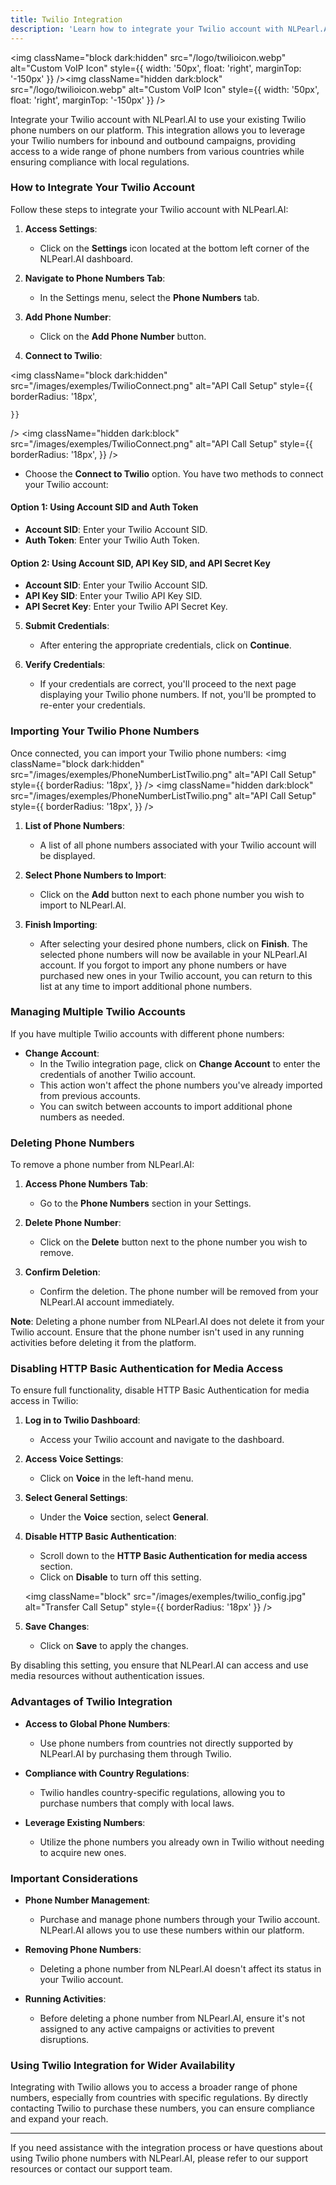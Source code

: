 ```yaml
---
title: Twilio Integration
description: 'Learn how to integrate your Twilio account with NLPearl.AI and use your Twilio phone numbers.'
---
```


<img
	className="block dark:hidden"
  src="/logo/twilioicon.webp"
  alt="Custom VoIP Icon"
  style={{ width: '50px', float: 'right', marginTop: '-150px' }}
/><img
	className="hidden dark:block"
  src="/logo/twilioicon.webp"
  alt="Custom VoIP Icon"
  style={{ width: '50px', float: 'right', marginTop: '-150px' }}
/>

Integrate your Twilio account with NLPearl.AI to use your existing Twilio phone numbers on our platform. 
This integration allows you to leverage your Twilio numbers for inbound and outbound campaigns, 
providing access to a wide range of phone numbers from various countries while ensuring compliance with local regulations.

### How to Integrate Your Twilio Account

Follow these steps to integrate your Twilio account with NLPearl.AI:

1. **Access Settings**:
   - Click on the **Settings** icon located at the bottom left corner of the NLPearl.AI dashboard.

2. **Navigate to Phone Numbers Tab**:
   - In the Settings menu, select the **Phone Numbers** tab.

3. **Add Phone Number**:
   - Click on the **Add Phone Number** button.

4. **Connect to Twilio**:

<img
	className="block dark:hidden"
	src="/images/exemples/TwilioConnect.png"
	alt="API Call Setup"
	style={{ 
	borderRadius: '18px', 

	}}
/>
<img
	className="hidden dark:block"
	src="/images/exemples/TwilioConnect.png"
	alt="API Call Setup"
	style={{ 
	borderRadius: '18px', 
	}}
/>
   - Choose the **Connect to Twilio** option. You have two methods to connect your Twilio account:

   #### Option 1: Using Account SID and Auth Token

   - **Account SID**: Enter your Twilio Account SID.
   - **Auth Token**: Enter your Twilio Auth Token.

   #### Option 2: Using Account SID, API Key SID, and API Secret Key

   - **Account SID**: Enter your Twilio Account SID.
   - **API Key SID**: Enter your Twilio API Key SID.
   - **API Secret Key**: Enter your Twilio API Secret Key.

5. **Submit Credentials**:
   - After entering the appropriate credentials, click on **Continue**.

6. **Verify Credentials**:
   - If your credentials are correct, you'll proceed to the next page displaying your Twilio phone numbers. If not, you'll be prompted to re-enter your credentials.

### Importing Your Twilio Phone Numbers

Once connected, you can import your Twilio phone numbers:
<img
	className="block dark:hidden"
	src="/images/exemples/PhoneNumberListTwilio.png"
	alt="API Call Setup"
	style={{ 
	borderRadius: '18px', 
	}}
/>
<img
	className="hidden dark:block"
	src="/images/exemples/PhoneNumberListTwilio.png"
	alt="API Call Setup"
	style={{ 
	borderRadius: '18px', 
	}}
/>
1. **List of Phone Numbers**:
   - A list of all phone numbers associated with your Twilio account will be displayed.

2. **Select Phone Numbers to Import**:
   - Click on the **Add** button next to each phone number you wish to import to NLPearl.AI.

3. **Finish Importing**:
   - After selecting your desired phone numbers, click on **Finish**. The selected phone numbers will now be available in your NLPearl.AI account. 
	If you forgot to import any phone numbers or have purchased new ones in your Twilio account, you can return to this list at any time to import additional phone numbers.

### Managing Multiple Twilio Accounts

If you have multiple Twilio accounts with different phone numbers:

- **Change Account**:
  - In the Twilio integration page, click on **Change Account** to enter the credentials of another Twilio account.
  - This action won't affect the phone numbers you've already imported from previous accounts.
  - You can switch between accounts to import additional phone numbers as needed.

### Deleting Phone Numbers

To remove a phone number from NLPearl.AI:

1. **Access Phone Numbers Tab**:
   - Go to the **Phone Numbers** section in your Settings.

2. **Delete Phone Number**:
   - Click on the **Delete** button next to the phone number you wish to remove.

3. **Confirm Deletion**:
   - Confirm the deletion. The phone number will be removed from your NLPearl.AI account immediately.

**Note**: Deleting a phone number from NLPearl.AI does not delete it from your Twilio account. Ensure that the phone number isn't used in any running activities before deleting it from the platform.

### Disabling HTTP Basic Authentication for Media Access

To ensure full functionality, disable HTTP Basic Authentication for media access in Twilio:

1. **Log in to Twilio Dashboard**:
   - Access your Twilio account and navigate to the dashboard.

2. **Access Voice Settings**:
   - Click on **Voice** in the left-hand menu.

3. **Select General Settings**:
   - Under the **Voice** section, select **General**.

4. **Disable HTTP Basic Authentication**:
   - Scroll down to the **HTTP Basic Authentication for media access** section.
   - Click on **Disable** to turn off this setting.

	<img
	  className="block"
	  src="/images/exemples/twilio_config.jpg"
	  alt="Transfer Call Setup"
	  style={{ borderRadius: '18px' }}
	/>


5. **Save Changes**:
   - Click on **Save** to apply the changes.



By disabling this setting, you ensure that NLPearl.AI can access and use media resources without authentication issues.

### Advantages of Twilio Integration

- **Access to Global Phone Numbers**:
  - Use phone numbers from countries not directly supported by NLPearl.AI by purchasing them through Twilio.

- **Compliance with Country Regulations**:
  - Twilio handles country-specific regulations, allowing you to purchase numbers that comply with local laws.

- **Leverage Existing Numbers**:
  - Utilize the phone numbers you already own in Twilio without needing to acquire new ones.

### Important Considerations

- **Phone Number Management**:
  - Purchase and manage phone numbers through your Twilio account. NLPearl.AI allows you to use these numbers within our platform.

- **Removing Phone Numbers**:
  - Deleting a phone number from NLPearl.AI doesn't affect its status in your Twilio account.

- **Running Activities**:
  - Before deleting a phone number from NLPearl.AI, ensure it's not assigned to any active campaigns or activities to prevent disruptions.

### Using Twilio Integration for Wider Availability

Integrating with Twilio allows you to access a broader range of phone numbers, especially from countries with specific regulations. 
By directly contacting Twilio to purchase these numbers, you can ensure compliance and expand your reach.

---

If you need assistance with the integration process or have questions about using Twilio phone numbers with NLPearl.AI, please refer to our support resources or contact our support team.


